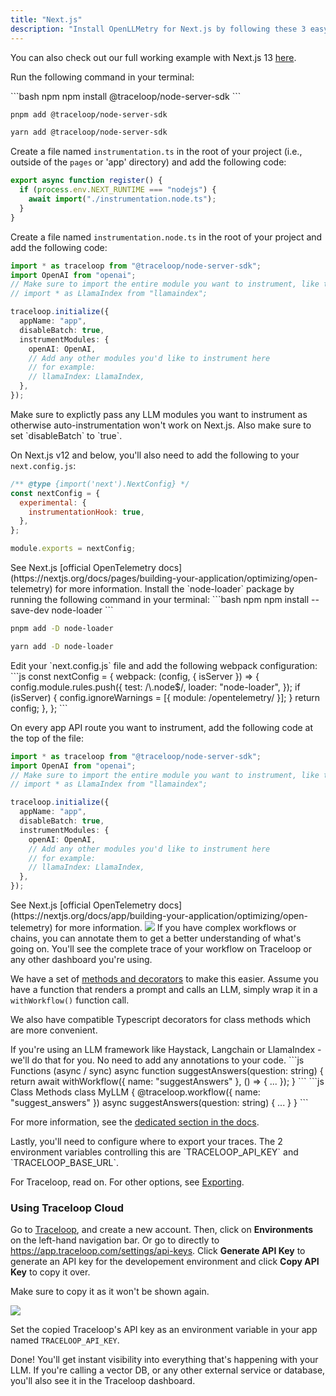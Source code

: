 ```yaml
---
title: "Next.js"
description: "Install OpenLLMetry for Next.js by following these 3 easy steps and get instant monitoring."
---
```


You can also check out our full working example with Next.js 13 [here](https://github.com/traceloop/openllmetry-nextjs-demo).

<Steps>
<Step title="Install the SDK">

Run the following command in your terminal:

<CodeGroup>
```bash npm
npm install @traceloop/node-server-sdk
```

```bash pnpm
pnpm add @traceloop/node-server-sdk
```

```bash yarn
yarn add @traceloop/node-server-sdk
```

</CodeGroup>

<Tabs>
<Tab title="With Pages Router">

Create a file named `instrumentation.ts` in the root of your project (i.e., outside of the `pages` or 'app' directory) and add the following code:

```ts
export async function register() {
  if (process.env.NEXT_RUNTIME === "nodejs") {
    await import("./instrumentation.node.ts");
  }
}
```

Create a file named `instrumentation.node.ts` in the root of your project and add the following code:

```ts
import * as traceloop from "@traceloop/node-server-sdk";
import OpenAI from "openai";
// Make sure to import the entire module you want to instrument, like this:
// import * as LlamaIndex from "llamaindex";

traceloop.initialize({
  appName: "app",
  disableBatch: true,
  instrumentModules: {
    openAI: OpenAI,
    // Add any other modules you'd like to instrument here
    // for example:
    // llamaIndex: LlamaIndex,
  },
});
```

<Warning>
  Make sure to explictly pass any LLM modules you want to instrument as
  otherwise auto-instrumentation won't work on Next.js. Also make sure to set
  `disableBatch` to `true`.
</Warning>

On Next.js v12 and below, you'll also need to add the following to your `next.config.js`:

```js
/** @type {import('next').NextConfig} */
const nextConfig = {
  experimental: {
    instrumentationHook: true,
  },
};

module.exports = nextConfig;
```

<Tip>
  See Next.js [official OpenTelemetry
  docs](https://nextjs.org/docs/pages/building-your-application/optimizing/open-telemetry)
  for more information.
</Tip>

</Tab>

<Tab title="With App Router">
  Install the `node-loader` package by running the following command in your terminal:
 <CodeGroup>
```bash npm
npm install --save-dev node-loader
```

```bash pnpm
pnpm add -D node-loader
```

```bash yarn
yarn add -D node-loader
```

</CodeGroup>
  Edit your `next.config.js` file and add the following webpack configuration:
  ```js
  const nextConfig = {
  webpack: (config, { isServer }) => {
    config.module.rules.push({
      test: /\.node$/,
      loader: "node-loader",
    });
    if (isServer) {
      config.ignoreWarnings = [{ module: /opentelemetry/ }];
    }
    return config;
  },
};
  ```

On every app API route you want to instrument, add the following code at the top of the file:

```ts
import * as traceloop from "@traceloop/node-server-sdk";
import OpenAI from "openai";
// Make sure to import the entire module you want to instrument, like this:
// import * as LlamaIndex from "llamaindex";

traceloop.initialize({
  appName: "app",
  disableBatch: true,
  instrumentModules: {
    openAI: OpenAI,
    // Add any other modules you'd like to instrument here
    // for example:
    // llamaIndex: LlamaIndex,
  },
});
```

  <Tip>
    See Next.js [official OpenTelemetry
    docs](https://nextjs.org/docs/app/building-your-application/optimizing/open-telemetry)
    for more information.
  </Tip>
</Tab>

</Tabs>

</Step>
<Step title="Annotate your workflows">
<Frame>
  <img src="/img/workflow.png" />
</Frame>
If you have complex workflows or chains, you can annotate them to get a better understanding of what's going on.
You'll see the complete trace of your workflow on Traceloop or any other dashboard you're using.

We have a set of [methods and decorators](/openllmetry/tracing/annotations) to make this easier.
Assume you have a function that renders a prompt and calls an LLM, simply wrap it in a `withWorkflow()` function call.

We also have compatible Typescript decorators for class methods which are more convenient.

<Tip>
  If you're using an LLM framework like Haystack, Langchain or LlamaIndex -
  we'll do that for you. No need to add any annotations to your code.
</Tip>

<CodeGroup>
```js Functions (async / sync)
async function suggestAnswers(question: string) {
  return await withWorkflow({ name: "suggestAnswers" }, () => {
    ...
  });
}
```
```js Class Methods
class MyLLM {
  @traceloop.workflow({ name: "suggest_answers" })
  async suggestAnswers(question: string) {
    ...
  }
}
```
</CodeGroup>

For more information, see the [dedicated section in the docs](/openllmetry/tracing/annotations).

</Step>
<Step title="Configure trace exporting">
Lastly, you'll need to configure where to export your traces.
The 2 environment variables controlling this are `TRACELOOP_API_KEY` and `TRACELOOP_BASE_URL`.

For Traceloop, read on. For other options, see [Exporting](/openllmetry/integrations/introduction).

### Using Traceloop Cloud

Go to [Traceloop](https://app.traceloop.com), and create a new account.
Then, click on **Environments** on the left-hand navigation bar. Or go to directly to https://app.traceloop.com/settings/api-keys.
Click **Generate API Key** to generate an API key for the developement environment and click **Copy API Key** to copy it over.

<Warning>Make sure to copy it as it won't be shown again.</Warning>

<Frame>
  <img src="/img/apikey.png" />
</Frame>

Set the copied Traceloop's API key as an environment variable in your app named `TRACELOOP_API_KEY`.

Done! You'll get instant visibility into everything that's happening with your LLM.
If you're calling a vector DB, or any other external service or database, you'll also see it in the Traceloop dashboard.

</Step>
</Steps>
